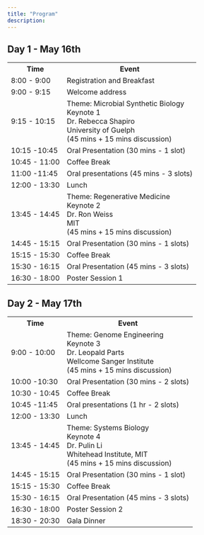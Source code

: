 ```yaml
---
title: "Program"
description: 
---
```



<h2>Day 1 - May 16th</h2>
<div class="day-planner">
  <table>
    <tr>
      <th>Time</th>
      <th>Event</th>
    </tr>
    <tr class="misc">
      <td>8:00 - 9:00</td>
      <td>Registration and Breakfast</td>
    </tr>
    <tr class="misc">
      <td>9:00 - 9:15</td>
      <td>Welcome address</td>
    </tr>
    <tr class="keynote1">
      <td>9:15 - 10:15</td>
      <td class="session-title">Theme: Microbial Synthetic Biology<br>Keynote 1<br>Dr. Rebecca Shapiro<br>University of Guelph<br>(45 mins + 15 mins discussion)</td>
    </tr>
    <tr class="oral1">
      <td>10:15 -10:45</td>
      <td>Oral Presentation (30 mins - 1 slot)</td>
    </tr>
    <tr class="break">
      <td>10:45 - 11:00</td>
      <td>Coffee Break</td>
    </tr>
    <tr class="oral1">
      <td>11:00 -11:45</td>
      <td>Oral presentations (45 mins - 3 slots)</td>
    </tr>
    <tr class="food">
      <td>12:00 - 13:30</td>
      <td>Lunch</td>
    </tr>
    <tr class="keynote2">
      <td>13:45 - 14:45</td>
      <td class="session-title">Theme: Regenerative Medicine<br>Keynote 2<br>Dr. Ron Weiss<br>MIT<br>(45 mins + 15 mins discussion)</td>
    </tr>
    <tr class="oral2">
      <td>14:45 - 15:15</td>
      <td>Oral Presentation (30 mins - 1 slots)</td>
    </tr>
    <tr class="break">
      <td>15:15 - 15:30</td>
      <td>Coffee Break</td>
    </tr>
    <tr class="oral2">
      <td>15:30 - 16:15</td>
      <td>Oral Presentation (45 mins - 3 slots)</td>
    </tr>
    <tr class="poster">
      <td>16:30 - 18:00</td>
      <td>Poster Session 1</td>
    </tr>
  </table>
</div>


<h2>Day 2 - May 17th</h2>
<div class="day-planner">
  <table>
    <tr>
      <th>Time</th>
      <th>Event</th>
    </tr>
    <tr class="keynote3">
      <td>9:00 - 10:00</td>
      <td class="session-title">Theme: Genome Engineering<br>Keynote 3<br>Dr. Leopald Parts<br>Wellcome Sanger Institute<br>(45 mins + 15 mins discussion)</td>
    </tr>
    <tr class="oral3">
      <td>10:00 -10:30</td>
      <td>Oral Presentation (30 mins - 2 slots)</td>
    </tr>
    <tr class="break">
      <td>10:30 - 10:45</td>
      <td>Coffee Break</td>
    </tr>
    <tr class="oral3">
      <td>10:45 -11:45</td>
      <td>Oral presentations (1 hr - 2 slots)</td>
    </tr>
    <tr class="food">
      <td>12:00 - 13:30</td>
      <td>Lunch</td>
    </tr>
    <tr class="keynote4">
      <td>13:45 - 14:45</td>
      <td class="session-title">Theme: Systems Biology<br>Keynote 4<br>Dr. Pulin Li<br>Whitehead Institute, MIT<br>(45 mins + 15 mins discussion)</td>
    </tr>
    <tr class="oral4">
      <td>14:45 - 15:15</td>
      <td>Oral Presentation (30 mins - 1 slot)</td>
    </tr>
    <tr class="break">
      <td>15:15 - 15:30</td>
      <td>Coffee Break</td>
    </tr>
    <tr class="oral4">
      <td>15:30 - 16:15</td>
      <td>Oral Presentation (45 mins - 3 slots)</td>
    </tr>
    <tr class="poster">
      <td>16:30 - 18:00</td>
      <td>Poster Session 2</td>
    </tr>
    <tr class="food">
      <td>18:30 - 20:30</td>
      <td>Gala Dinner</td>
    </tr>
  </table>
</div>